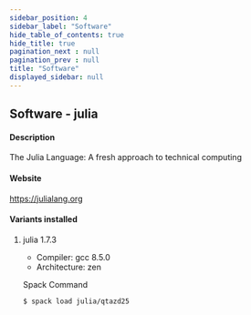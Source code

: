 ```yaml
---
sidebar_position: 4
sidebar_label: "Software"
hide_table_of_contents: true
hide_title: true
pagination_next : null
pagination_prev : null
title: "Software"
displayed_sidebar: null
---
```


## Software - julia


#### Description
The Julia Language: A fresh approach to technical computing

#### Website
https://julialang.org

#### Variants installed

1. julia 1.7.3

    - Compiler: gcc 8.5.0
    - Architecture: zen

    Spack Command
    ```bash
    $ spack load julia/qtazd25
    ```
